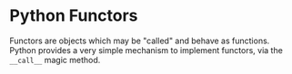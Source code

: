 # Python Functors

Functors are objects which may be "called" and behave as functions. Python provides a very simple
mechanism to implement functors, via the `__call__` magic method.

